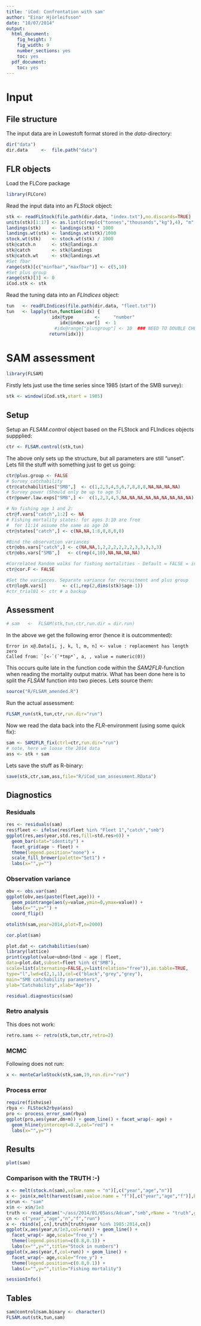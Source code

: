 ```yaml
---
title: 'iCod: Confrontation with sam'
author: "Einar Hjörleifsson"
date: "10/07/2014"
output:
  html_document:
    fig_height: 7
    fig_width: 9
    number_sections: yes
    toc: yes
  pdf_document:
    toc: yes
---
```


# Input

## File structure

The input data are in Lowestoft format stored in the *data*-directory:
```r
dir("data")
dir.data     <-  file.path("data")
```


## FLR objects

Load the FLCore package
```r
library(FLCore)
```
Read the input data into an *FLStock* object:
```r
stk <- readFLStock(file.path(dir.data, "index.txt"),no.discards=TRUE)
units(stk)[1:17] <- as.list(c(rep(c("tonnes","thousands","kg"),4), "m","NA","f","NA","NA"))
landings(stk)    <- landings(stk) * 1000
landings.wt(stk) <- landings.wt(stk)/1000
stock.wt(stk)    <- stock.wt(stk) / 1000
stk@catch.n      <- stk@landings.n
stk@catch        <- stk@landings
stk@catch.wt     <- stk@landings.wt
#Set fbar
range(stk)[c("minfbar","maxfbar")] <- c(5,10)
#Set plus group
range(stk)[3] <- 0
iCod.stk <- stk
```
Read the tuning data into an *FLIndices* object:
```r
tun   <- readFLIndices(file.path(dir.data, "fleet.txt"))
tun   <- lapply(tun,function(idx) {
                 idx@type        <- 	"number"
          		    idx@index.var[]  <-	1
                  #idx@range["plusgroup"] <- 10  ### NEED TO DOUBLE CHECK
          		return(idx)})
```

# SAM assessment
```r
library(FLSAM)
```

Firstly lets just use the time series since 1985 (start of the SMB survey):
```r
stk <- window(iCod.stk,start = 1985)
```

## Setup
Setup an *FLSAM.control* object based on the FLStock and FLIndices objects suppplied:
```r
ctr <- FLSAM.control(stk,tun)
```
The above only sets up the structure, but all parameters are still "unset". Lets fill the stuff with something just to get us going:
```r
ctr@plus.group <- FALSE
# Survey catchability
ctr@catchabilities["SMB",]  <- c(1,2,3,4,5,6,7,8,8,8,NA,NA,NA,NA)
# Survey power (Should only be up to age 5)
ctr@power.law.exps["SMB",] <-  c(1,2,3,4,5,NA,NA,NA,NA,NA,NA,NA,NA,NA)

# No fishing age 1 and 2:
ctr@f.vars["catch",1:2] <- NA
# Fishing mortality states: for ages 3:10 are free
#  for 11:14 assume the same as age 10
ctr@states["catch",] <- c(NA,NA,1:8,8,8,8,8)

#Bind the observation variances
ctr@obs.vars["catch",] <- c(NA,NA,1,2,2,2,2,2,2,3,3,3,3,3)
ctr@obs.vars["SMB",]   <- c(rep(4,10),NA,NA,NA,NA)

#Correlated Random walks for fishing mortalities - Default = FALSE = independent)
ctr@cor.F <- FALSE

#Set the variances. Separate variance for recruitment and plus group
ctr@logN.vars[]      <- c(1,rep(2,dims(stk)$age-1))
#ctr_trial01 <- ctr # a backup
```

## Assessment
```r
# sam   <-  FLSAM(stk,tun,ctr,run.dir = dir.run)
```
In the above we get the following error (hence it is outcommented):
```
Error in x@.Data[i, j, k, l, m, n] <- value : replacement has length zero
Called from: `[<-`(`*tmp*`, a, , value = numeric(0))
```
This occurs quite late in the function code within the *SAM2FLR*-function when reading the mortality output matrix. What has been done here is to split the *FLSAM* function into two pieces. Lets source them:
```r
source("R/FLSAM_amended.R")
```
Run the actual assessment:
```r
FLSAM_run(stk,tun,ctr,run.dir="run")
```

Now we read the data back into the *FLR*-environment (using some quick fix):
```r
sam <- SAM2FLR_fix(ctrl=ctr,run.dir="run")
# note, here we loose the 2014 data
ass <- stk + sam
```

Lets save the stuff as R-binary:
```r
save(stk,ctr,sam,ass,file="R/iCod_sam_assessment.RData")
```

## Diagnostics

### Residuals
```r
res <- residuals(sam)
res$fleet <- ifelse(res$fleet %in% "Fleet 1","catch","smb")
ggplot(res,aes(year,std.res,fill=std.res>0)) + 
  geom_bar(stat="identity") +
  facet_grid(age ~ fleet) +
  theme(legend.position="none") +
  scale_fill_brewer(palette="Set1") +
  labs(x="",y="")
```

### Observation variance
```r
obv <- obs.var(sam)
ggplot(obv,aes(paste(fleet,age))) + 
  geom_pointrange(aes(y=value,ymin=0,ymax=value)) +
  labs(x="",y="") +
  coord_flip()
```

```r
otolith(sam,year=2014,plot=T,n=2000)
```

```r
cor.plot(sam)
```

```r
plot.dat <- catchabilities(sam)
library(lattice)
print(xyplot(value+ubnd+lbnd ~ age | fleet,
data=plot.dat,subset=fleet %in% c("SMB"),
scale=list(alternating=FALSE,y=list(relation="free")),as.table=TRUE,
type="l",lwd=c(2,1,1),col=c("black","grey","grey"),
main="SMB catchability parameters",
ylab="Catchability",xlab="Age"))
```


```r
residual.diagnostics(sam)
```

### Retro analysis

This does not work:
```r
retro.sams <- retro(stk,tun,ctr,retro=2)
```

### MCMC

Following does not run:
```r
x <- monteCarloStock(stk,sam,19,run.dir="run")
```

### Process error
```r
require(fishvise)
rbya <- FLStock2rbya(ass)
pro <- process_error_sam(rbya)
ggplot(pro,aes(year,dm+m)) + geom_line() + facet_wrap(~ age) +
  geom_hline(yintercept=0.2,col="red") +
  labs(x="",y="")
```

## Results

```r
plot(sam)
```

### Comparison with the TRUTH :-)

```r
x <- melt(stock.n(sam),value.name = "n")[,c("year","age","n")]
x <- join(x,melt(harvest(sam),value.name = "f")[,c("year","age","f")],by=c("year","age"))
x$run <- "sam"
x$n <- x$n/1e3
truth <- read_adcam("~/ass/2014/01/05ass/Adcam","smb",rName = "truth",ggFactor = FALSE)$rbya
cn <- c("year","age","n","f","run")
x <- rbind(x[,cn],truth[truth$year %in% 1985:2014,cn])
ggplot(x,aes(year,n/1e3,col=run)) + geom_line() +
  facet_wrap(~ age,scale="free_y") +
  theme(legend.position=c(0.8,0.1)) +
  labs(x="",y="",title="Stock in numbers")
ggplot(x,aes(year,f,col=run)) + geom_line() +
  facet_wrap(~ age,scale="free_y") +
  theme(legend.position=c(0.8,0.1)) +
  labs(x="",y="",title="Fishing mortality")
```

```r
sessionInfo()
```

## Tables
```r
sam@control@sam.binary <- character()
FLSAM.out(stk,tun,sam)
```
